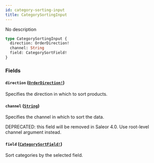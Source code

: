 ```yaml
---
id: category-sorting-input
title: CategorySortingInput
---
```


No description

```graphql
type CategorySortingInput {
  direction: OrderDirection!
  channel: String
  field: CategorySortField!
}
```

### Fields

#### `direction` ([`OrderDirection!`](/developer/api-reference/enums/order-direction))

Specifies the direction in which to sort products.

#### `channel` ([`String`](/developer/api-reference/scalars/string))

Specifies the channel in which to sort the data.

DEPRECATED: this field will be removed in Saleor 4.0. Use root-level channel argument instead.

#### `field` ([`CategorySortField!`](/developer/api-reference/enums/category-sort-field))

Sort categories by the selected field.
